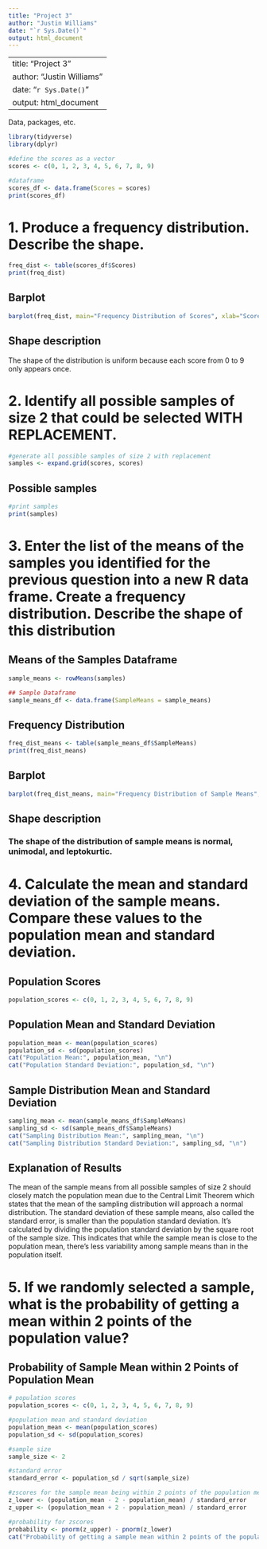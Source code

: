 ```yaml
---
title: "Project 3"
author: "Justin Williams"
date: "`r Sys.Date()`"
output: html_document
---
```


---
title: "Project 3"
author: "Justin Williams"
date: "`r Sys.Date()`"
output: html_document
---

Data, packages, etc.

```r
library(tidyverse)
library(dplyr)
```

```r
#define the scores as a vector
scores <- c(0, 1, 2, 3, 4, 5, 6, 7, 8, 9)

#dataframe
scores_df <- data.frame(Scores = scores)
print(scores_df)
```

# 1. Produce a frequency distribution. Describe the shape.
```r
freq_dist <- table(scores_df$Scores)
print(freq_dist)
```

## Barplot
```r
barplot(freq_dist, main="Frequency Distribution of Scores", xlab="Scores", ylab="Frequency", col="purple")
```

## Shape description
The shape of the distribution is uniform because each score from 0 to 9 only appears once.

# 2. Identify all possible samples of size 2 that could be selected WITH REPLACEMENT.
```r
#generate all possible samples of size 2 with replacement
samples <- expand.grid(scores, scores)
```

## Possible samples
```r
#print samples
print(samples)
```

# 3. Enter the list of the means of the samples you identified for the previous question into a new R data frame. Create a frequency distribution. Describe the shape of this distribution
## Means of the Samples Dataframe
```r
sample_means <- rowMeans(samples)
```

```r
## Sample Dataframe
sample_means_df <- data.frame(SampleMeans = sample_means)
```

## Frequency Distribution
```r
freq_dist_means <- table(sample_means_df$SampleMeans)
print(freq_dist_means)
```
## Barplot
```r
barplot(freq_dist_means, main="Frequency Distribution of Sample Means", xlab="Sample Means", ylab="Frequency", col="orange")
```

## Shape description
### The shape of the distribution of sample means is normal, unimodal, and leptokurtic.

# 4. Calculate the mean and standard deviation of the sample means. Compare these values to the population mean and standard deviation.

## Population Scores
```r
population_scores <- c(0, 1, 2, 3, 4, 5, 6, 7, 8, 9)
```

## Population Mean and Standard Deviation
```r
population_mean <- mean(population_scores)
population_sd <- sd(population_scores)
cat("Population Mean:", population_mean, "\n")
cat("Population Standard Deviation:", population_sd, "\n")
```

## Sample Distribution Mean and Standard Deviation
```r
sampling_mean <- mean(sample_means_df$SampleMeans)
sampling_sd <- sd(sample_means_df$SampleMeans)
cat("Sampling Distribution Mean:", sampling_mean, "\n")
cat("Sampling Distribution Standard Deviation:", sampling_sd, "\n")
```

## Explanation of Results
The mean of the sample means from all possible samples of size 2 should closely match the population mean due to the Central Limit Theorem which states that the mean of the sampling distribution will approach a normal distribution. The standard deviation of these sample means, also called the standard error, is smaller than the population standard deviation. It's calculated by dividing the population standard deviation by the square root of the sample size. This indicates that while the sample mean is close to the population mean, there's less variability among sample means than in the population itself.

# 5. If we randomly selected a sample, what is the probability of getting a mean within 2 points of the population value?

## Probability of Sample Mean within 2 Points of Population Mean
```r
# population scores
population_scores <- c(0, 1, 2, 3, 4, 5, 6, 7, 8, 9)

#population mean and standard deviation
population_mean <- mean(population_scores)
population_sd <- sd(population_scores)

#sample size
sample_size <- 2

#standard error
standard_error <- population_sd / sqrt(sample_size)

#zscores for the sample mean being within 2 points of the population mean
z_lower <- (population_mean - 2 - population_mean) / standard_error
z_upper <- (population_mean + 2 - population_mean) / standard_error

#probability for zscores
probability <- pnorm(z_upper) - pnorm(z_lower)
cat("Probability of getting a sample mean within 2 points of the population mean:", probability, "\n")
```